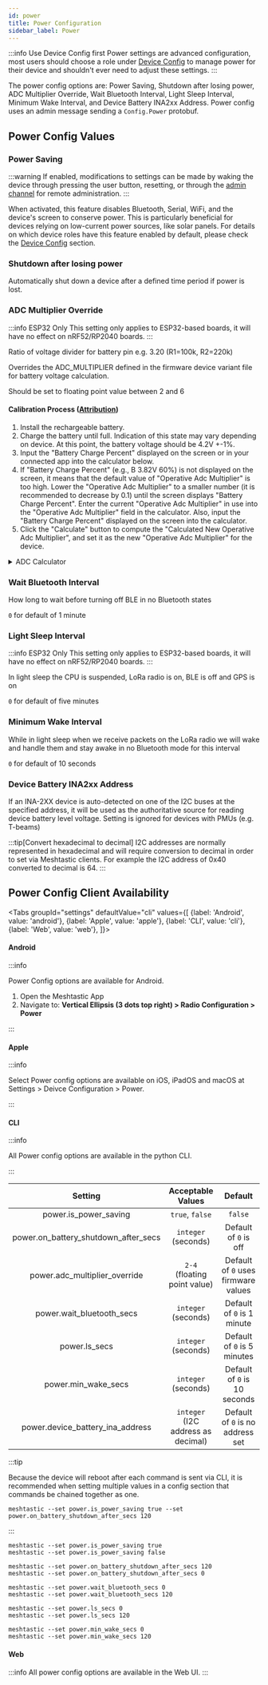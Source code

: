 ```yaml
---
id: power
title: Power Configuration
sidebar_label: Power
---
```



:::info Use Device Config first
Power settings are advanced configuration, most users should choose a role under [Device Config](/docs/configuration/radio/device) to manage power for their device and shouldn't ever need to adjust these settings.
:::

The power config options are: Power Saving, Shutdown after losing power, ADC Multiplier Override, Wait Bluetooth Interval, Light Sleep Interval, Minimum Wake Interval, and Device Battery INA2xx Address. Power config uses an admin message sending a `Config.Power` protobuf.

## Power Config Values

### Power Saving

:::warning
If enabled, modifications to settings can be made by waking the device through pressing the user button, resetting, or through the [admin channel](/docs/configuration/remote-admin/) for remote administration.
:::

When activated, this feature disables Bluetooth, Serial, WiFi, and the device's screen to conserve power. This is particularly beneficial for devices relying on low-current power sources, like solar panels. For details on which device roles have this feature enabled by default, please check the [Device Config](/docs/configuration/radio/device) section.

### Shutdown after losing power

Automatically shut down a device after a defined time period if power is lost.

### ADC Multiplier Override

:::info ESP32 Only
This setting only applies to ESP32-based boards, it will have no effect on nRF52/RP2040 boards.
:::

Ratio of voltage divider for battery pin e.g. 3.20 (R1=100k, R2=220k)

Overrides the ADC_MULTIPLIER defined in the firmware device variant file for battery voltage calculation.

Should be set to floating point value between 2 and 6

#### Calibration Process ([Attribution](https://wiki.uniteng.com/en/meshtastic/nano-g1-explorer#calibration-process))

1. Install the rechargeable battery.
2. Charge the battery until full. Indication of this state may vary depending on device. At this point, the battery voltage should be 4.2V +-1%.
3. Input the "Battery Charge Percent" displayed on the screen or in your connected app into the calculator below.
4. If "Battery Charge Percent" (e.g., B 3.82V 60%) is not displayed on the screen, it means that the default value of "Operative Adc Multiplier" is too high. Lower the "Operative Adc Multiplier" to a smaller number (it is recommended to decrease by 0.1) until the screen displays "Battery Charge Percent". Enter the current "Operative Adc Multiplier" in use into the "Operative Adc Multiplier" field in the calculator. Also, input the "Battery Charge Percent" displayed on the screen into the calculator.
5. Click the "Calculate" button to compute the "Calculated New Operative Adc Multiplier", and set it as the new "Operative Adc Multiplier" for the device.

<div class="no-print">
  <details>
    <summary>ADC Calculator</summary>
    <div>
      <Admonition type="info">
        <p>This calibration method only maps 4.2V to Battery Charge Percent 100%, and does not address the potential non-linearities of the ADC.</p>
      </Admonition>
      <table>
        <tr>
          <td> Battery Charge Percent: </td>
          <td>
            <input type="text" id="batteryChargePercent" defaultValue="65" />
          </td>
        </tr>
        <tr>
          <td>Current Adc Multiplier: </td>
          <td>
            <input type="text" id="operativeAdcMultiplier" defaultValue="2" />
          </td>
        </tr>
        <tr>
          <td>Calculated New Operative Adc Multiplier: </td>
          <td>
            <input
              type="text"
              id="newOperativeAdcMultiplier"
              value="2"
              disabled="disabled"
            />
          </td>
        </tr>
        <tr>
          <td></td>
          <td>
            <button
              className="button button--outline  button--lg cta--button"
              onClick={calculateADC}
            >
              Calculate
            </button>
          </td>
        </tr>
      </table>
      Default values for ADC Multipliers are:

      |  Device   | Default ADC Multiplier |
      | :-------: | :--------------------: |
      | hatter2 | 5.0 |
      | diy | 1.85 |
      | esp32-s3-pico | 3.1 |
      | heltec_v1 & heltec_v2 | 3.2 |
      | heltec_v3 & heltec_wsl_v3 | 4.9 |
      | heltec_wireless_paper | 2 |
      | heltec_wireless_tracker | 4.9 |
      | lora_isp4520 | 1.436 |
      | m5stack_coreink | 5 |
      | nano-g1-explorer | 2 |
      | picomputer-s3 | 3.1 |
      | station-g1 | 6.45 |
      | station-g2 | 4 |
      | tlora_v2_1_16 | 2 |
      | tlora_v2_1_18 | 2.11 |
      | tlora_t3s3_v1 | 2.11 |
      | t-deck | 2.11 |
      | trackerd | 2 |

    </div>
  </details>
</div>

### Wait Bluetooth Interval

How long to wait before turning off BLE in no Bluetooth states

`0` for default of 1 minute

### Light Sleep Interval

:::info ESP32 Only
This setting only applies to ESP32-based boards, it will have no effect on nRF52/RP2040 boards.
:::

In light sleep the CPU is suspended, LoRa radio is on, BLE is off and GPS is on

`0` for default of five minutes

### Minimum Wake Interval

While in light sleep when we receive packets on the LoRa radio we will wake and handle them and stay awake in no Bluetooth mode for this interval

`0` for default of 10 seconds

### Device Battery INA2xx Address

If an INA-2XX device is auto-detected on one of the I2C buses at the specified address, it will be used as the authoritative source for reading device battery level voltage. Setting is ignored for devices with PMUs (e.g. T-beams)

:::tip[Convert hexadecimal to decimal]
I2C addresses are normally represented in hexadecimal and will require conversion to decimal in order to set via Meshtastic clients. For example the I2C address of 0x40 converted to decimal is 64.
:::

## Power Config Client Availability

<Tabs
groupId="settings"
defaultValue="cli"
values={[
{label: 'Android', value: 'android'},
{label: 'Apple', value: 'apple'},
{label: 'CLI', value: 'cli'},
{label: 'Web', value: 'web'},
]}>
<TabItem value="android">

#### Android

:::info

Power Config options are available for Android.

1. Open the Meshtastic App
2. Navigate to: **Vertical Ellipsis (3 dots top right) > Radio Configuration > Power**

:::

</TabItem>
<TabItem value="apple">

#### Apple

:::info

Select Power config options are available on iOS, iPadOS and macOS at Settings > Deivce Configuration > Power.

:::

</TabItem>
<TabItem value="cli">

#### CLI

:::info

All Power config options are available in the python CLI.

:::

|               Setting                |         Acceptable Values          |               Default               |
| :----------------------------------: | :--------------------------------: | :---------------------------------: |
|        power.is_power_saving         |          `true`, `false`           |               `false`               |
| power.on_battery_shutdown_after_secs |        `integer` (seconds)         |        Default of `0` is off        |
|    power.adc_multiplier_override     |    `2-4` (floating point value)    | Default of `0` uses firmware values |
|      power.wait_bluetooth_secs       |        `integer` (seconds)         |     Default of `0` is 1 minute      |
|            power.ls_secs             |        `integer` (seconds)         |     Default of `0` is 5 minutes     |
|         power.min_wake_secs          |        `integer` (seconds)         |    Default of `0` is 10 seconds     |
|   power.device_battery_ina_address   | `integer` (I2C address as decimal) |  Default of `0` is no address set   |

:::tip

Because the device will reboot after each command is sent via CLI, it is recommended when setting multiple values in a config section that commands be chained together as one.

```shell title="Example:"
meshtastic --set power.is_power_saving true --set power.on_battery_shutdown_after_secs 120
```

:::

```shell title="Enable / Disable Power Saving"
meshtastic --set power.is_power_saving true
meshtastic --set power.is_power_saving false
```

```shell title="Enable / Disable Shutdown after losing power"
meshtastic --set power.on_battery_shutdown_after_secs 120
meshtastic --set power.on_battery_shutdown_after_secs 0
```

```shell title="Set  Wait Bluetooth Interval  (Default of 0 is 60 seconds)"
meshtastic --set power.wait_bluetooth_secs 0
meshtastic --set power.wait_bluetooth_secs 120
```

```shell title="Set Light Sleep to default (Default of 0 is 5 minutes)"
meshtastic --set power.ls_secs 0
meshtastic --set power.ls_secs 120
```

```shell title="Set Minimum Wake Interval (Default of 0 is 10 seconds)"
meshtastic --set power.min_wake_secs 0
meshtastic --set power.min_wake_secs 120
```

</TabItem>
<TabItem value="web">

#### Web

:::info
All power config options are available in the Web UI.
:::

</TabItem>
</Tabs>
